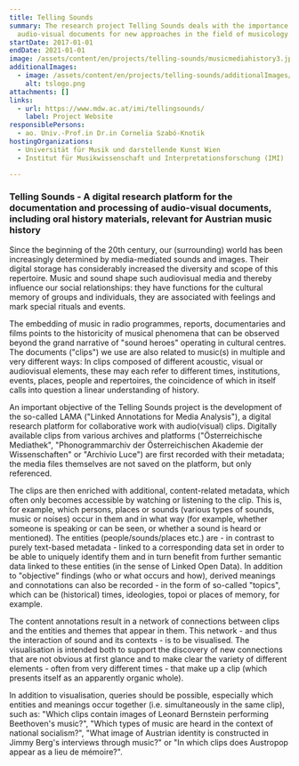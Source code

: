 ```yaml
---
title: Telling Sounds
summary: The research project Telling Sounds deals with the importance of
  audio-visual documents for new approaches in the field of musicology.
startDate: 2017-01-01
endDate: 2021-01-01
image: /assets/content/en/projects/telling-sounds/musicmediahistory3.jpg
additionalImages:
  - image: /assets/content/en/projects/telling-sounds/additionalImages/tslogo.png
    alt: tslogo.png
attachments: []
links:
  - url: https://www.mdw.ac.at/imi/tellingsounds/
    label: Project Website
responsiblePersons:
  - ao. Univ.-Prof.in Dr.in Cornelia Szabó-Knotik
hostingOrganizations:
  - Universität für Musik und darstellende Kunst Wien
  - Institut für Musikwissenschaft und Interpretationsforschung (IMI)

---
```

### **Telling Sounds - A digital research platform for the documentation and processing of audio-visual documents, including oral history materials, relevant for Austrian music history**

Since the beginning of the 20th century, our (surrounding) world has been increasingly determined by media-mediated sounds and images. Their digital storage has considerably increased the diversity and scope of this repertoire. Music and sound shape such audiovisual media and thereby influence our social relationships: they have functions for the cultural memory of groups and individuals, they are associated with feelings and mark special rituals and events.

The embedding of music in radio programmes, reports, documentaries and films points to the historicity of musical phenomena that can be observed beyond the grand narrative of "sound heroes" operating in cultural centres. The documents ("clips") we use are also related to music(s) in multiple and very different ways: In clips composed of different acoustic, visual or audiovisual elements, these may each refer to different times, institutions, events, places, people and repertoires, the coincidence of which in itself calls into question a linear understanding of history.

An important objective of the Telling Sounds project is the development of the so-called LAMA ("Linked Annotations for Media Analysis"), a digital research platform for collaborative work with audio(visual) clips. Digitally available clips from various archives and platforms ("Österreichische Mediathek", "Phonogrammarchiv der Österreichischen Akademie der Wissenschaften" or "Archivio Luce") are first recorded with their metadata; the media files themselves are not saved on the platform, but only referenced.

The clips are then enriched with additional, content-related metadata, which often only becomes accessible by watching or listening to the clip. This is, for example, which persons, places or sounds (various types of sounds, music or noises) occur in them and in what way (for example, whether someone is speaking or can be seen, or whether a sound is heard or mentioned). The entities (people/sounds/places etc.) are - in contrast to purely text-based metadata - linked to a corresponding data set in order to be able to uniquely identify them and in turn benefit from further semantic data linked to these entities (in the sense of Linked Open Data). In addition to "objective" findings (who or what occurs and how), derived meanings and connotations can also be recorded - in the form of so-called "topics", which can be (historical) times, ideologies, topoi or places of memory, for example.

The content annotations result in a network of connections between clips and the entities and themes that appear in them. This network - and thus the interaction of sound and its contexts - is to be visualised. The visualisation is intended both to support the discovery of new connections that are not obvious at first glance and to make clear the variety of different elements - often from very different times - that make up a clip (which presents itself as an apparently organic whole).

In addition to visualisation, queries should be possible, especially which entities and meanings occur together (i.e. simultaneously in the same clip), such as: "Which clips contain images of Leonard Bernstein performing Beethoven's music?", "Which types of music are heard in the context of national socialism?", "What image of Austrian identity is constructed in Jimmy Berg's interviews through music?" or "In which clips does Austropop appear as a lieu de mémoire?".